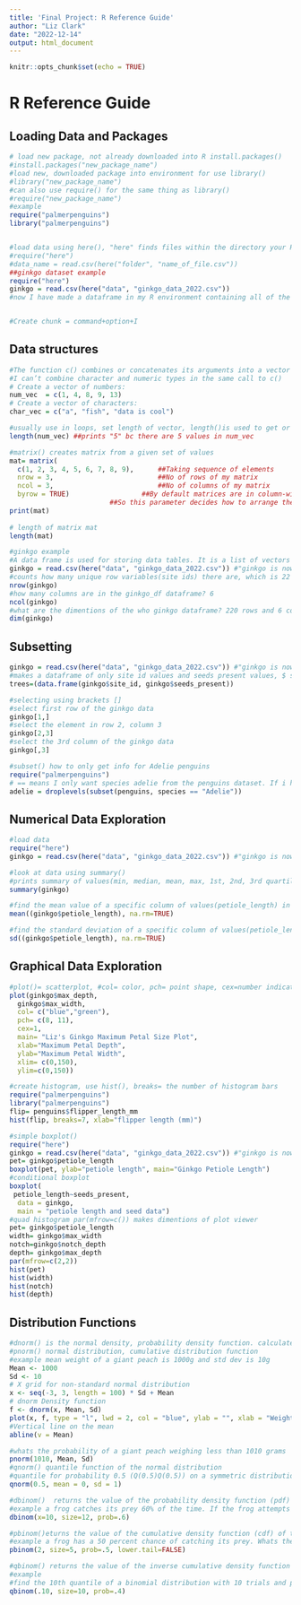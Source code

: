 ```yaml
---
title: 'Final Project: R Reference Guide'
author: "Liz Clark"
date: "2022-12-14"
output: html_document
---
```


```r
knitr::opts_chunk$set(echo = TRUE)
```
# R Reference Guide {.tabset .tabset-pills}
<style>
  .nav-pills>li>a:hover, .nav-pills>li>a:focus, .nav-pills>li.active>a,     .nav-pills>li.active>a:hover, .nav-pills>li.active>a:focus{
    background-color: #269067;
  }
</style>
## Loading Data and Packages
```r

# load new package, not already downloaded into R install.packages()
#install.packages("new_package_name")
#load new, downloaded package into environment for use library()
#library("new_package_name")
#can also use require() for the same thing as library()
#require("new_package_name")
#example
require("palmerpenguins")
library("palmerpenguins")


#load data using here(), "here" finds files within the directory your R project is currently in, you can specify files inside of other folders within the  directory using (here("file", "path")), use for downloading files from your computer into your R environment
#require("here")
#data_name = read.csv(here("folder", "name_of_file.csv"))
##ginkgo dataset example
require("here")
ginkgo = read.csv(here("data", "ginkgo_data_2022.csv"))
#now I have made a dataframe in my R environment containing all of the data within the ginkgo_data_2022.csv file


#Create chunk = command+option+I
```

## Data structures
```r


#The function c() combines or concatenates its arguments into a vector (a 1-dimensional data structure consisting of 1 or more elements).All of the elements must be of the same type.
#I can’t combine character and numeric types in the same call to c()
# Create a vector of numbers:
num_vec  = c(1, 4, 8, 9, 13)
# Create a vector of characters:
char_vec = c("a", "fish", "data is cool")

#usually use in loops, set length of vector, length()is used to get or set the length of a vector (list) or other objects.
length(num_vec) ##prints "5" bc there are 5 values in num_vec

#matrix() creates matrix from a given set of values
mat= matrix(
  c(1, 2, 3, 4, 5, 6, 7, 8, 9),      ##Taking sequence of elements
  nrow = 3,                          ##No of rows of my matrix 
  ncol = 3,                          ##No of columns of my matrix     
  byrow = TRUE)                  ##By default matrices are in column-wise order
                         ##So this parameter decides how to arrange the matrix
print(mat)
 
# length of matrix mat
length(mat)

#ginkgo example
#A data frame is used for storing data tables. It is a list of vectors of equal length.
ginkgo = read.csv(here("data", "ginkgo_data_2022.csv")) #"ginkgo is now a dataframe object
#counts how many unique row variables(site ids) there are, which is 22
nrow(ginkgo)
#how many columns are in the ginkgo_df dataframe? 6
ncol(ginkgo)
#what are the dimentions of the who ginkgo dataframe? 220 rows and 6 columns
dim(ginkgo)
```
## Subsetting
```r

ginkgo = read.csv(here("data", "ginkgo_data_2022.csv")) #"ginkgo is now a dataframe object
#makes a dataframe of only site id values and seeds present values, $ selects the column you would like to subset from the dataset- data$column_name
trees=(data.frame(ginkgo$site_id, ginkgo$seeds_present)) 

#selecting using brackets []
#select first row of the ginkgo data
ginkgo[1,]
#select the element in row 2, column 3
ginkgo[2,3]
#select the 3rd column of the ginkgo data
ginkgo[,3]

#subset() how to only get info for Adelie penguins
require("palmerpenguins")
# == means I only want species adelie from the penguins dataset. If i had put != that would mean i want all species except adelie from the penguins dataset
adelie = droplevels(subset(penguins, species == "Adelie"))
```
## Numerical Data Exploration
```r


#load data
require("here")
ginkgo = read.csv(here("data", "ginkgo_data_2022.csv")) #"ginkgo is now a dataframe object

#look at data using summary()
#prints summary of values(min, median, mean, max, 1st, 2nd, 3rd quartile) for each column of data ex: site_id, seeds_present, max_width, max_depth, notch_depth, petiole_length
summary(ginkgo)

#find the mean value of a specific column of values(petiole_length) in the dataframe(ginkgo) using mean().... na.rm=TRUE means remove NA values
mean((ginkgo$petiole_length), na.rm=TRUE)

#find the standard deviation of a specific column of values(petiole_length) in the dataframe(ginkgo) using sd().... na.rm=TRUE means remove NA values
sd((ginkgo$petiole_length), na.rm=TRUE)

```
## Graphical Data Exploration
```r

#plot()= scatterplot, #col= color, pch= point shape, cex=number indicating the amount by which plotting text and symbols , main= title, xlab= x axis label, ylab= y axis label, xlim= range of x values, ylim= range of y values
plot(ginkgo$max_depth, 
  ginkgo$max_width,
  col= c("blue","green"),
  pch= c(8, 11), 
  cex=1, 
  main= "Liz's Ginkgo Maximum Petal Size Plot", 
  xlab="Maximum Petal Depth", 
  ylab="Maximum Petal Width", 
  xlim= c(0,150), 
  ylim=c(0,150))

#create histogram, use hist(), breaks= the number of histogram bars  
require("palmerpenguins")
library("palmerpenguins")
flip= penguins$flipper_length_mm
hist(flip, breaks=7, xlab="flipper length (mm)")

#simple boxplot()
require("here")
ginkgo = read.csv(here("data", "ginkgo_data_2022.csv")) #"ginkgo is now a dataframe object
pet= ginkgo$petiole_length
boxplot(pet, ylab="petiole length", main="Ginkgo Petiole Length")
#conditional boxplot
boxplot(
 petiole_length~seeds_present,
  data = ginkgo,
  main = "petiole length and seed data")
#quad histogram par(mfrow=c()) makes dimentions of plot viewer
pet= ginkgo$petiole_length
width= ginkgo$max_width
notch=ginkgo$notch_depth
depth= ginkgo$max_depth
par(mfrow=c(2,2))
hist(pet)
hist(width)
hist(notch)
hist(depth)


```
## Distribution Functions
```r


#dnorm() is the normal density, probability density function. calculate the density function with mean mu and standard deviation for any value of x, mu, and sd.
#pnorm() normal distribution, cumulative distribution function
#example mean weight of a giant peach is 1000g and std dev is 10g
Mean <- 1000
Sd <- 10
# X grid for non-standard normal distribution
x <- seq(-3, 3, length = 100) * Sd + Mean 
# dnorm Density function
f <- dnorm(x, Mean, Sd)
plot(x, f, type = "l", lwd = 2, col = "blue", ylab = "", xlab = "Weight")
#Vertical line on the mean
abline(v = Mean) 

#whats the probability of a giant peach weighing less than 1010 grams 
pnorm(1010, Mean, Sd) 
#qnorm() quantile function of the normal distribution
#quantile for probability 0.5 (Q(0.5)Q(0.5)) on a symmetric distribution is equal to the mean
qnorm(0.5, mean = 0, sd = 1)

#dbinom()  returns the value of the probability density function (pdf) of the binomial distribution given a certain random variable x, number of trials (size) and probability of success on each trial (prob). The syntax for using dbinom is dbinom(x, size, prob) 
#example a frog catches its prey 60% of the time. If the frog attempts so catch prey 12 times what is the probability that it is successful 10 times?
dbinom(x=10, size=12, prob=.6)

#pbinom()eturns the value of the cumulative density function (cdf) of the binomial distribution given a certain random variable q, number of trials (size) and probability of success on each trial (prob). The syntax for using pbinom is  pbinom(q, size, prob) 
#example a frog has a 50 percent chance of catching its prey. Whats the probibility that it is sucessful more than 2 times?
pbinom(2, size=5, prob=.5, lower.tail=FALSE)

#qbinom() returns the value of the inverse cumulative density function (cdf) of the binomial distribution given a certain random variable q, number of trials (size) and probability of success on each trial (prob). The syntax for using qbinom is qbinom(q, size, prob) 
#example
#find the 10th quantile of a binomial distribution with 10 trials and prob of success on each trial = 0.4
qbinom(.10, size=10, prob=.4)
```


